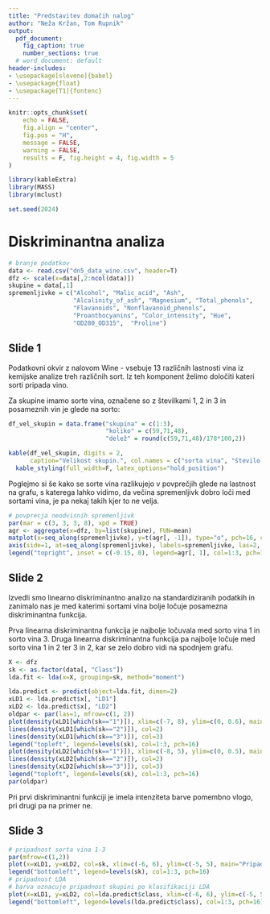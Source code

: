 ```yaml
---
title: "Predstavitev domačih nalog"
author: "Neža Kržan, Tom Rupnik"
output:
  pdf_document:
    fig_caption: true
    number_sections: true
  # word_document: default
header-includes:
- \usepackage[slovene]{babel}
- \usepackage{float}
- \usepackage[T1]{fontenc}
---
```


```r
knitr::opts_chunk$set(
	echo = FALSE,
	fig.align = "center",
	fig.pos = "H",
	message = FALSE,
	warning = FALSE,
	results = F, fig.height = 4, fig.width = 5
)

library(kableExtra)
library(MASS)
library(mclust)

set.seed(2024)
```

# Diskriminantna analiza

```r
# branje podatkov
data <- read.csv("dn5_data_wine.csv", header=T)
dfz <- scale(x=data[,2:ncol(data)])
skupine = data[,1]
spremenljivke = c("Alcohol", "Malic_acid", "Ash",
                  "Alcalinity_of_ash", "Magnesium", "Total_phenols",
                  "Flavanoids", "Nonflavanoid_phenols",
                  "Proanthocyanins", "Color_intensity", "Hue",
                  "OD280_OD315",  "Proline")
```

## Slide 1

Podatkovni okvir z nalovom Wine - vsebuje 13 različnih lastnosti vina iz kemijske analize treh različnih sort. Iz teh komponent želimo določiti kateri sorti pripada vino.

Za skupine imamo sorte vina, označene so z številkami $1$, $2$ in $3$ in posameznih vin je glede na sorto:

```r
df_vel_skupin = data.frame("skupina" = c(1:3),
                           "koliko" = c(59,71,48),
                           "delež" = round(c(59,71,48)/178*100,2))

kable(df_vel_skupin, digits = 2,
      caption="Velikost skupin.", col.names = c("sorta vina", "število vin", "delež %")) %>% 
  kable_styling(full_width=F, latex_options="hold_position")
```

Poglejmo si še kako se sorte vina razlikujejo v povprečjih glede na lastnost na grafu, s katerega lahko vidimo, da večina spremenljivk dobro loči med sortami vina, je pa nekaj takih kjer to ne velja.

```r
# povprecja neodvisnih spremenljivk 
par(mar = c(3, 3, 3, 8), xpd = TRUE) 
agr <- aggregate(x=dfz, by=list(skupine), FUN=mean)
matplot(x=seq_along(spremenljivke), y=t(agr[, -1]), type="o", pch=16, col=1:3, xaxt="n", xlab="", ylab="Povprecje", las=1)
axis(side=1, at=seq_along(spremenljivke), labels=spremenljivke, las=2, cex.axis=0.5)
legend("topright", inset = c(-0.15, 0), legend=agr[, 1], col=1:3, pch=16)
```

## Slide 2

Izvedli smo linearno diskriminantno analizo na standardiziranih podatkih in zanimalo nas je med katerimi sortami vina bolje ločuje posamezna diskriminantna funkcija. 

Prva linearna diskriminantna funkcija je najbolje ločuvala med sorto vina 1 in sorto vina 3. Druga linearna diskriminantna funkcija pa najbolje ločuje med sorto vina 1 in 2 ter 3 in 2, kar se zelo dobro vidi na spodnjem grafu. 

```r
X <- dfz
sk <- as.factor(data[, "Class"])
lda.fit <- lda(x=X, grouping=sk, method="moment")

lda.predict <- predict(object=lda.fit, dimen=2)
xLD1 <- lda.predict$x[, "LD1"]
xLD2 <- lda.predict$x[, "LD2"]
oldpar <- par(las=1, mfrow=c(1, 2))
plot(density(xLD1[which(sk=="1")]), xlim=c(-7, 8), ylim=c(0, 0.6), main="LD1")
lines(density(xLD1[which(sk=="2")]), col=2)
lines(density(xLD1[which(sk=="3")]), col=3)
legend("topleft", legend=levels(sk), col=1:3, pch=16)
plot(density(xLD2[which(sk=="1")]), xlim=c(-8, 5), ylim=c(0, 0.5), main="LD2")
lines(density(xLD2[which(sk=="2")]), col=2)
lines(density(xLD2[which(sk=="3")]), col=3)
legend("topleft", legend=levels(sk), col=1:3, pch=16)
par(oldpar)
```

Pri prvi diskriminantni funkciji je imela intenziteta barve pomembno vlogo, pri drugi pa na primer ne. 

## Slide 3

```r
# pripadnost sorta vina 1-3
par(mfrow=c(1,2))
plot(x=xLD1, y=xLD2, col=sk, xlim=c(-6, 6), ylim=c(-5, 5), main="Pripadnost (prava)", asp=1)
legend("bottomleft", legend=levels(sk), col=1:3, pch=16)
# pripadnost LDA
# barva oznacuje pripadnost skupini po klasifikaciji LDA
plot(x=xLD1, y=xLD2, col=lda.predict$class, xlim=c(-6, 6), ylim=c(-5, 5), main="Pripadnost (klasifikacija)", asp=1)
legend("bottomleft", legend=levels(lda.predict$class), col=1:3, pch=16)
```



